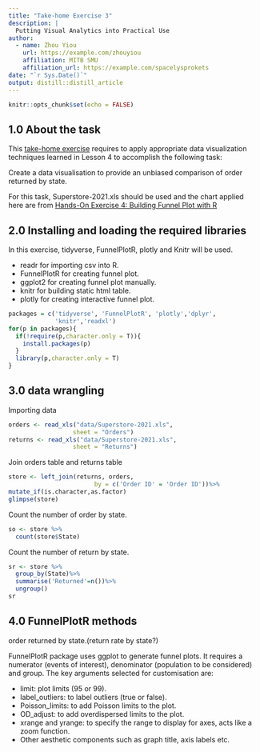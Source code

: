 ```yaml
---
title: "Take-home Exercise 3"
description: |
  Putting Visual Analytics into Practical Use
author:
  - name: Zhou Yiou 
    url: https://example.com/zhouyiou
    affiliation: MITB SMU
    affiliation_url: https://example.com/spacelysprokets
date: "`r Sys.Date()`"
output: distill::distill_article
---
```


```r
knitr::opts_chunk$set(echo = FALSE)
```

##  1.0 About the task

This [take-home exercise](https://isss608-ay2021-22t2.netlify.app/th_ex/th_ex03) requires to apply appropriate data visualization techniques learned in Lesson 4 to accomplish the following task:  

Create a data visualisation to provide an unbiased comparison of order returned by state. 

For this task, Superstore-2021.xls should be used and the chart applied here are from [Hands-On Exercise 4: Building Funnel Plot with R](https://isss608-ay2021-22t2.netlify.app/hands-on_ex/hands-on_ex04/hands-on_ex04-funnelplot)

##  2.0 Installing and loading the required libraries

In this exercise, tidyverse, FunnelPlotR, plotly and Knitr will be used.

  + readr for importing csv into R.
  + FunnelPlotR for creating funnel plot.
  + ggplot2 for creating funnel plot manually.
  + knitr for building static html table.
  + plotly for creating interactive funnel plot.

```r
packages = c('tidyverse', 'FunnelPlotR', 'plotly','dplyr',
             'knitr','readxl')
for(p in packages){
  if(!require(p,character.only = T)){
    install.packages(p)
  }
  library(p,character.only = T)
}
```

##  3.0 data wrangling

Importing data

```r
orders <- read_xls("data/Superstore-2021.xls",
                  sheet = "Orders")
returns <- read_xls("data/Superstore-2021.xls",
                  sheet = "Returns")
```

Join orders table and returns table

```r
store <- left_join(returns, orders,
                        by = c('Order ID' = 'Order ID'))%>%
mutate_if(is.character,as.factor)
glimpse(store)
```

Count the number of order by state.

```r
so <- store %>%
  count(store$State)
```

Count the number of return by state.

```r
sr <- store %>%
  group_by(State)%>%
  summarise('Returned'=n())%>%
  ungroup()
sr
```


##  4.0 FunnelPlotR methods

order returned by state.(return rate by state?)

FunnelPlotR package uses ggplot to generate funnel plots. It requires a numerator (events of interest), denominator (population to be considered) and group. The key arguments selected for customisation are:

+ limit: plot limits (95 or 99).
+ label_outliers: to label outliers (true or false).
+ Poisson_limits: to add Poisson limits to the plot.
+ OD_adjust: to add overdispersed limits to the plot.
+ xrange and yrange: to specify the range to display for axes, acts like a zoom function.
+ Other aesthetic components such as graph title, axis labels etc.
